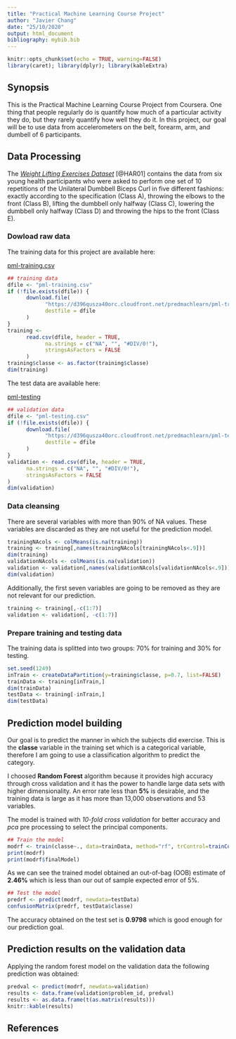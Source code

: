 ```yaml
---
title: "Practical Machine Learning Course Project"
author: "Javier Chang"
date: "25/10/2020"
output: html_document
bibliography: mybib.bib
---
```


```r
knitr::opts_chunk$set(echo = TRUE, warning=FALSE)
library(caret); library(dplyr); library(kableExtra)
```

## Synopsis

This is the Practical Machine Learning Course Project from Coursera. One thing that people regularly do is quantify how much of a particular activity they do, but they rarely quantify how well they do it. In this project, our goal will be to use data from accelerometers on the belt, forearm, arm, and dumbell of 6 participants.

## Data Processing

The *[Weight Lifting Exercises Dataset](http://groupware.les.inf.puc-rio.br/har#weight_lifting_exercises)* [@HAR01] contains the data from six young health participants who were asked to perform one set of 10 repetitions of the Unilateral Dumbbell Biceps Curl in five different fashions: exactly according to the specification (Class A), throwing the elbows to the front (Class B), lifting the dumbbell only halfway (Class C), lowering the dumbbell only halfway (Class D) and throwing the hips to the front (Class E).

### Dowload raw data

The training data for this project are available here:

[pml-training.csv](https://d396qusza40orc.cloudfront.net/predmachlearn/pml-training.csv)

```r
## training data
dfile <- "pml-training.csv"
if (!file.exists(dfile)) {
      download.file(
            "https://d396qusza40orc.cloudfront.net/predmachlearn/pml-training.csv",
            destfile = dfile
      )
}
training <-
      read.csv(dfile, header = TRUE,
            na.strings = c("NA", "", "#DIV/0!"),
            stringsAsFactors = FALSE
      )
training$classe <- as.factor(training$classe)
dim(training)
```

The test data are available here:

[pml-testing](https://d396qusza40orc.cloudfront.net/predmachlearn/pml-testing.csv)

```r
## validation data
dfile <- "pml-testing.csv"
if (!file.exists(dfile)) {
      download.file(
            "https://d396qusza40orc.cloudfront.net/predmachlearn/pml-testing.csv",
            destfile = dfile
      )
}
validation <- read.csv(dfile, header = TRUE,
      na.strings = c("NA", "", "#DIV/0!"),
      stringsAsFactors = FALSE
)
dim(validation)
```

### Data cleansing

There are several variables with more than 90% of NA values. These variables are discarded as they are not useful for the prediction model.

```r
trainingNAcols <- colMeans(is.na(training))
training <- training[,names(trainingNAcols[trainingNAcols<.9])]
dim(training)
validationNAcols <- colMeans(is.na(validation))
validation <- validation[,names(validationNAcols[validationNAcols<.9])]
dim(validation)
```

Additionally, the first seven variables are going to be removed as they are not relevant for our prediction.

```r
training <- training[,-c(1:7)]
validation <- validation[, -c(1:7)]
```

### Prepare training and testing data

The training data is splitted into two groups: 70% for training and 30% for testing.

```r
set.seed(1249)
inTrain <- createDataPartition(y=training$classe, p=0.7, list=FALSE)
trainData <- training[inTrain,]
dim(trainData)
testData <- training[-inTrain,]
dim(testData)
```

## Prediction model building

Our goal is to predict the manner in which the subjects did exercise. This is the **classe** variable in the training set which is a categorical variable, therefore I am going to use a classification algorithm to predict the category.

I choosed **Random Forest** algorithm because it provides high accuracy through cross validation and it has the power to handle large data sets with higher dimensionality. An error rate less than **5%** is desirable, and the training data is large as it has more than 13,000 observations and 53 variables. 

The model is trained with *10-fold cross validation* for better accuracy and *pca* pre processing to select the principal components.

```r
## Train the model
modrf <- train(classe~., data=trainData, method="rf", trControl=trainControl(method="cv", number=10), allowParallel=TRUE, preProcess="pca", verbose=FALSE)
print(modrf)
print(modrf$finalModel)
```

As we can see the trained model obtained an out-of-bag (OOB) estimate of **2.46%** which is less than our out of sample expected error of 5%.

```r
## Test the model
predrf <- predict(modrf, newdata=testData)
confusionMatrix(predrf, testData$classe)
```

The accuracy obtained on the test set is **0.9798** which is good enough for our prediction goal.

## Prediction results on the validation data

Applying the random forest model on the validation data the following prediction was obtained:

```r
predval <- predict(modrf, newdata=validation)
results <- data.frame(validation$problem_id, predval)
results <- as.data.frame(t(as.matrix(results)))
knitr::kable(results)
```

## References
